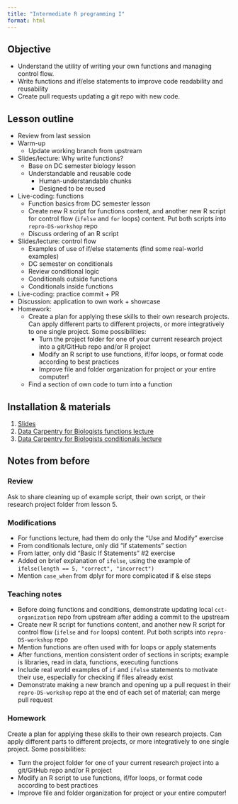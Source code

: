 ```yaml
---
title: "Intermediate R programming I"
format: html
---
```


## Objective

-   Understand the utility of writing your own functions and managing control flow.
-   Write functions and if/else statements to improve code readability and reusability
-   Create pull requests updating a git repo with new code.

## Lesson outline

-   Review from last session
-   Warm-up
    -   Update working branch from upstream
-   Slides/lecture: Why write functions?
    -   Base on DC semester biology lesson
    -   Understandable and reusable code
        -   Human-understandable chunks
        -   Designed to be reused
-   Live-coding: functions
    -   Function basics from DC semester lesson
    -   Create new R script for functions content, and another new R script for control flow (`ifelse` and `for` loops) content. Put both scripts into `repro-DS-workshop` repo
    -   Discuss ordering of an R script
-   Slides/lecture: control flow
    -   Examples of use of if/else statements (find some real-world examples)
    -   DC semester on conditionals
    -   Review conditional logic
    -   Conditionals outside functions
    -   Conditionals inside functions
-   Live-coding: practice commit + PR
-   Discussion: application to own work + showcase
-   Homework:
    -   Create a plan for applying these skills to their own research projects. Can apply different parts to different projects, or more integratively to one single project. Some possibilities:
        -   Turn the project folder for one of your current research project into a git/GitHub repo and/or R project
        -   Modify an R script to use functions, if/for loops, or format code according to best practices
        -   Improve file and folder organization for project or your entire computer!
    -   Find a section of own code to turn into a function

## Installation & materials

1.  [Slides](https://docs.google.com/presentation/d/1C9CFoqAr4Hmm_MqIZvos6grESpzauT5_xMyS0qgcmjk/edit)
2.  [Data Carpentry for Biologists functions lecture](https://datacarpentry.org/semester-biology/materials/functions-R/)
3.  [Data Carpentry for Biologists conditionals lecture](https://datacarpentry.org/semester-biology/materials/conditionals-R/)

## Notes from before

### Review

Ask to share cleaning up of example script, their own script, or their research project folder from lesson 5.

### Modifications

-   For functions lecture, had them do only the "Use and Modify" exercise
-   From conditionals lecture, only did "if statements" section
-   From latter, only did "Basic If Statements" #2 exercise
-   Added on brief explanation of `ifelse`, using the example of `ifelse(length == 5, "correct", "incorrect")`
-   Mention `case_when` from dplyr for more complicated if & else steps

### Teaching notes

-   Before doing functions and conditions, demonstrate updating local `cct-organization` repo from upstream after adding a commit to the upstream
-   Create new R script for functions content, and another new R script for control flow (`ifelse` and `for` loops) content. Put both scripts into `repro-DS-workshop` repo
-   Mention functions are often used with for loops or apply statements
-   After functions, mention consistent order of sections in scripts; example is libraries, read in data, functions, executing functions
-   Include real world examples of `if` and `ifelse` statements to motivate their use, especially for checking if files already exist
-   Demonstrate making a new branch and opening up a pull request in their `repro-DS-workshop` repo at the end of each set of material; can merge pull request

### Homework

Create a plan for applying these skills to their own research projects.
Can apply different parts to different projects, or more integratively to one single project.
Some possibilities:

-   Turn the project folder for one of your current research project into a git/GitHub repo and/or R project
-   Modify an R script to use functions, if/for loops, or format code according to best practices
-   Improve file and folder organization for project or your entire computer!
